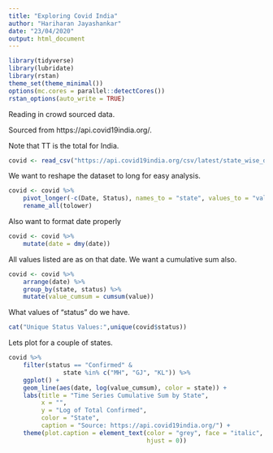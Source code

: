 ---
title: "Exploring Covid India"
author: "Hariharan Jayashankar"
date: "23/04/2020"
output: html_document
---

```{r}
library(tidyverse)
library(lubridate)
library(rstan)
theme_set(theme_minimal())
options(mc.cores = parallel::detectCores())
rstan_options(auto_write = TRUE)
```


Reading in crowd sourced data.

Sourced from https://api.covid19india.org/.

Note that TT is the total for India.

```{r}
covid <- read_csv("https://api.covid19india.org/csv/latest/state_wise_daily.csv")
```

We want to reshape the dataset to long for easy analysis.

```{r}
covid <- covid %>%
    pivot_longer(-c(Date, Status), names_to = "state", values_to = "value") %>%
    rename_all(tolower)
```

Also want to format date properly

```{r}
covid <- covid %>%
    mutate(date = dmy(date))
```

All values listed are as on that date. We want a cumulative sum also.

```{r}
covid <- covid %>%
    arrange(date) %>%
    group_by(state, status) %>%
    mutate(value_cumsum = cumsum(value))
```


What values of "status" do we have.

```{r}
cat("Unique Status Values:",unique(covid$status))
```

Lets plot for a couple of states.

```{r}
covid %>%
    filter(status == "Confirmed" &
               state %in% c("MH", "GJ", "KL")) %>%
    ggplot() +
    geom_line(aes(date, log(value_cumsum), color = state)) +
    labs(title = "Time Series Cumulative Sum by State",
         x = "",
         y = "Log of Total Confirmed",
         color = "State",
         caption = "Source: https://api.covid19india.org/") +
    theme(plot.caption = element_text(color = "grey", face = "italic", 
                                      hjust = 0))
```

